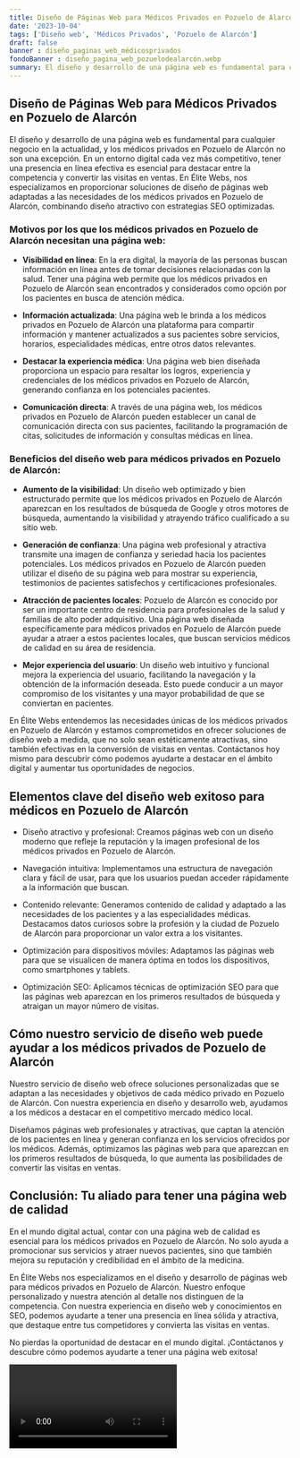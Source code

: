```yaml
---
title: Diseño de Páginas Web para Médicos Privados en Pozuelo de Alarcón
date: '2023-10-04'
tags: ['Diseño web', 'Médicos Privados', 'Pozuelo de Alarcón']
draft: false
banner : diseño_paginas_web_médicosprivados
fondoBanner : diseño_pagina_web_pozuelodealarcón.webp
summary: El diseño y desarrollo de una página web es fundamental para cualquier negocio en la actualidad, y los médicos privados en Pozuelo de Alarcón no son una excepción. En un entorno digital cada vez más competitivo, tener una presencia en línea efectiva es esencial para destacar entre la competencia y convertir las visitas en ventas. En Élite Webs, nos especializamos en proporcionar soluciones de diseño de páginas web adaptadas a las necesidades de los médicos privados en Pozuelo de Alarcón, combinando diseño atractivo con estrategias SEO optimizadas.
---
```


## Diseño de Páginas Web para Médicos Privados en Pozuelo de Alarcón

El diseño y desarrollo de una página web es fundamental para cualquier negocio en la actualidad, y los médicos privados en Pozuelo de Alarcón no son una excepción. En un entorno digital cada vez más competitivo, tener una presencia en línea efectiva es esencial para destacar entre la competencia y convertir las visitas en ventas. En Élite Webs, nos especializamos en proporcionar soluciones de diseño de páginas web adaptadas a las necesidades de los médicos privados en Pozuelo de Alarcón, combinando diseño atractivo con estrategias SEO optimizadas.

### Motivos por los que los médicos privados en Pozuelo de Alarcón necesitan una página web:

- **Visibilidad en línea**: En la era digital, la mayoría de las personas buscan información en línea antes de tomar decisiones relacionadas con la salud. Tener una página web permite que los médicos privados en Pozuelo de Alarcón sean encontrados y considerados como opción por los pacientes en busca de atención médica.

- **Información actualizada**: Una página web le brinda a los médicos privados en Pozuelo de Alarcón una plataforma para compartir información y mantener actualizados a sus pacientes sobre servicios, horarios, especialidades médicas, entre otros datos relevantes. 

- **Destacar la experiencia médica**: Una página web bien diseñada proporciona un espacio para resaltar los logros, experiencia y credenciales de los médicos privados en Pozuelo de Alarcón, generando confianza en los potenciales pacientes.

- **Comunicación directa**: A través de una página web, los médicos privados en Pozuelo de Alarcón pueden establecer un canal de comunicación directa con sus pacientes, facilitando la programación de citas, solicitudes de información y consultas médicas en línea.

### Beneficios del diseño web para médicos privados en Pozuelo de Alarcón:

- **Aumento de la visibilidad**: Un diseño web optimizado y bien estructurado permite que los médicos privados en Pozuelo de Alarcón aparezcan en los resultados de búsqueda de Google y otros motores de búsqueda, aumentando la visibilidad y atrayendo tráfico cualificado a su sitio web.

- **Generación de confianza**: Una página web profesional y atractiva transmite una imagen de confianza y seriedad hacia los pacientes potenciales. Los médicos privados en Pozuelo de Alarcón pueden utilizar el diseño de su página web para mostrar su experiencia, testimonios de pacientes satisfechos y certificaciones profesionales.

- **Atracción de pacientes locales**: Pozuelo de Alarcón es conocido por ser un importante centro de residencia para profesionales de la salud y familias de alto poder adquisitivo. Una página web diseñada específicamente para médicos privados en Pozuelo de Alarcón puede ayudar a atraer a estos pacientes locales, que buscan servicios médicos de calidad en su área de residencia.

- **Mejor experiencia del usuario**: Un diseño web intuitivo y funcional mejora la experiencia del usuario, facilitando la navegación y la obtención de la información deseada. Esto puede conducir a un mayor compromiso de los visitantes y una mayor probabilidad de que se conviertan en pacientes.

En Élite Webs entendemos las necesidades únicas de los médicos privados en Pozuelo de Alarcón y estamos comprometidos en ofrecer soluciones de diseño web a medida, que no solo sean estéticamente atractivas, sino también efectivas en la conversión de visitas en ventas. Contáctanos hoy mismo para descubrir cómo podemos ayudarte a destacar en el ámbito digital y aumentar tus oportunidades de negocios.

<GifSeo />

<Cta />

## Elementos clave del diseño web exitoso para médicos en Pozuelo de Alarcón

- Diseño atractivo y profesional: Creamos páginas web con un diseño moderno que refleje la reputación y la imagen profesional de los médicos privados en Pozuelo de Alarcón.

- Navegación intuitiva: Implementamos una estructura de navegación clara y fácil de usar, para que los usuarios puedan acceder rápidamente a la información que buscan.

- Contenido relevante: Generamos contenido de calidad y adaptado a las necesidades de los pacientes y a las especialidades médicas. Destacamos datos curiosos sobre la profesión y la ciudad de Pozuelo de Alarcón para proporcionar un valor extra a los visitantes.

- Optimización para dispositivos móviles: Adaptamos las páginas web para que se visualicen de manera óptima en todos los dispositivos, como smartphones y tablets.

- Optimización SEO: Aplicamos técnicas de optimización SEO para que las páginas web aparezcan en los primeros resultados de búsqueda y atraigan un mayor número de visitas.

## Cómo nuestro servicio de diseño web puede ayudar a los médicos privados de Pozuelo de Alarcón

Nuestro servicio de diseño web ofrece soluciones personalizadas que se adaptan a las necesidades y objetivos de cada médico privado en Pozuelo de Alarcón. Con nuestra experiencia en diseño y desarrollo web, ayudamos a los médicos a destacar en el competitivo mercado médico local.

Diseñamos páginas web profesionales y atractivas, que captan la atención de los pacientes en línea y generan confianza en los servicios ofrecidos por los médicos. Además, optimizamos las páginas web para que aparezcan en los primeros resultados de búsqueda, lo que aumenta las posibilidades de convertir las visitas en ventas.

## Conclusión: Tu aliado para tener una página web de calidad

En el mundo digital actual, contar con una página web de calidad es esencial para los médicos privados en Pozuelo de Alarcón. No solo ayuda a promocionar sus servicios y atraer nuevos pacientes, sino que también mejora su reputación y credibilidad en el ámbito de la medicina.

En Élite Webs nos especializamos en el diseño y desarrollo de páginas web para médicos privados en Pozuelo de Alarcón. Nuestro enfoque personalizado y nuestra atención al detalle nos distinguen de la competencia. Con nuestra experiencia en diseño web y conocimientos en SEO, podemos ayudarte a tener una presencia en línea sólida y atractiva, que destaque entre tus competidores y convierta las visitas en ventas.

No pierdas la oportunidad de destacar en el mundo digital. ¡Contáctanos y descubre cómo podemos ayudarte a tener una página web exitosa!

<Video />

<CtaBot job='Médicos Privados' city='Pozuelo de Alarcón'/>

<Gmaps query='Pozuelo de Alarcón+españa+maps' />